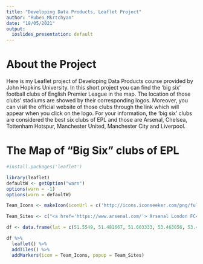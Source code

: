 ---
title: "Developing Data Products, Leaflet Project"
author: "Ruben_Mkrtchyan"
date: "18/05/2021"
output:
  ioslides_presentation: default
---
About the Project {.upper}
==========================================================================
Here is my Leaflet project of Developing Data Products course provided by John Hopkins University. In this short project you can find the 'big six' football clubs of English Premier League in the map. The location of those clubs' stadiums are showed by their corresponding logos. Moreover, you can visit the official website of those clubs through the link which will appear when you click on the logo. For your information, the 'big six' clubs are considered the best six clubs of EPL and those are Arsenal, Chelsea, Tottenham Hotspur, Manchester United, Manchester City and Liverpool. 

The Map of "Big Six" clubs of EPL 
==========================================================================

```{r echo = FALSE, message = FALSE, include = FALSE, warning=FALSE}
#install.packages('leaflet')
```

```{r echo = FALSE, message = FALSE, warning=FALSE, fig-margin, fig.margin=TRUE}
library(leaflet)
defaultW <- getOption("warn") 
options(warn = -1) 
options(warn = defaultW)

Team_Icons <- makeIcon(iconUrl = c('http://icons.iconseeker.com/png/fullsize/soccer-teams/arsenal-fc-logo.png', 'https://quretic.com/DLS/chelsea%20logo.png', 'http://futhead.cursecdn.com/static/img/14/clubs/18.png', 'https://dlscenter.com/wp-content/uploads/2017/06/manchester-united-escudo.png', 'https://quretic.com/DLS/Manchester%20City%20logo.png', 'https://www.mucizeli.com/wp-content/uploads/2019/09/logo-1.png'), iconWidth = 31*215/230, iconHeight = 31, iconAnchorX = 31*215/230/2, iconAnchorY = 16)

Team_Sites <- c("<a href='https://www.arsenal.com/'> Arsenal London FC</a>", "<a href='https://www.chelseafc.com/en'> Chelsea FC</a>","<a href= 'https://www.tottenhamhotspur.com/'> Tottenham Hotspur FC</a>","<a href= 'https://www.manutd.com/'> Manchester United FC</a>","<a href= 'https://www.mancity.com/'> Manchester City FC</a>","<a href= 'https://www.liverpoolfc.com/'> Liverpool FC</a>")

df <- data.frame(lat = c(51.5549, 51.481667, 51.603333, 53.463056, 53.482989, 53.430819), lng = c( -.1084, -0.191111, -0.065833, -2.291389, -2.200292, -2.960828))

df %>%
  leaflet() %>%
  addTiles() %>%
  addMarkers(icon = Team_Icons, popup = Team_Sites)
```
